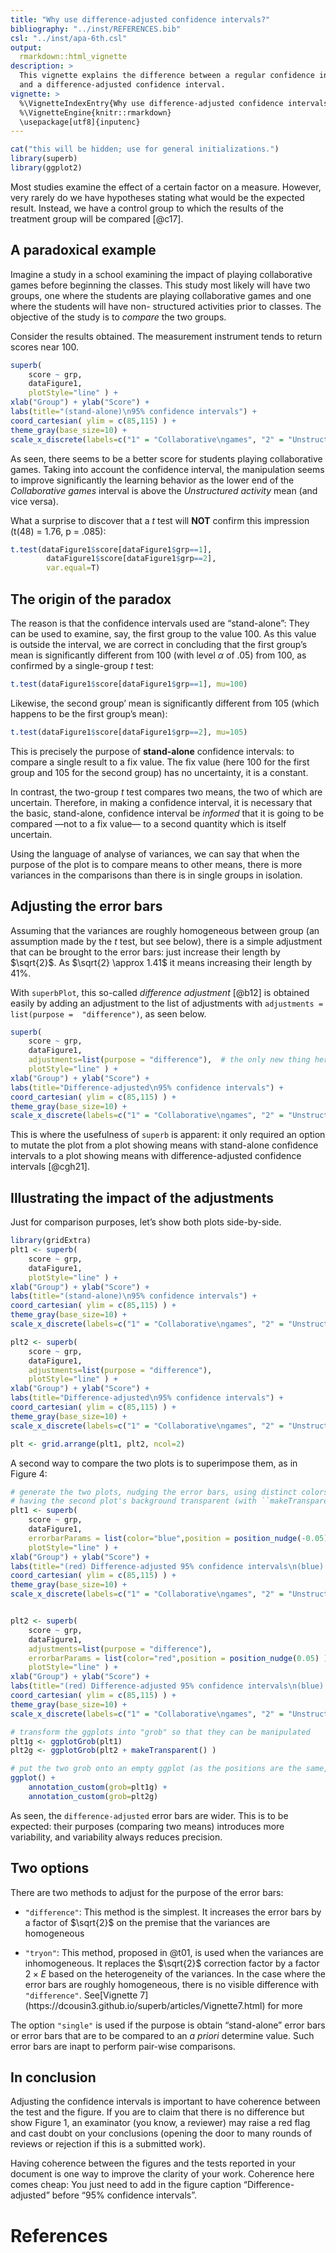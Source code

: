 ```yaml
---
title: "Why use difference-adjusted confidence intervals?"
bibliography: "../inst/REFERENCES.bib"
csl: "../inst/apa-6th.csl"
output: 
  rmarkdown::html_vignette
description: >
  This vignette explains the difference between a regular confidence interval
  and a difference-adjusted confidence interval.
vignette: >
  %\VignetteIndexEntry{Why use difference-adjusted confidence intervals?}
  %\VignetteEngine{knitr::rmarkdown}
  \usepackage[utf8]{inputenc}
---
```



```r
cat("this will be hidden; use for general initializations.")
library(superb)
library(ggplot2)
```

Most studies examine the effect of a certain factor on a measure. However, very rarely 
do we have hypotheses stating what would be the expected result. Instead, we have a 
control group to which the results of the treatment group will be compared [@c17].

## A paradoxical example

Imagine a study in a school examining the impact of playing collaborative games 
before beginning the classes. This study most likely will have two groups, one where
the students are playing collaborative games and one where the students will have non-
structured activities prior to classes. The objective of the study is to
*compare* the two groups.

Consider the results obtained. The measurement instrument tends to return scores
near 100.

```r
superb(
    score ~ grp, 
    dataFigure1, 
    plotStyle="line" ) + 
xlab("Group") + ylab("Score") + 
labs(title="(stand-alone)\n95% confidence intervals") +
coord_cartesian( ylim = c(85,115) ) +
theme_gray(base_size=10) +
scale_x_discrete(labels=c("1" = "Collaborative\ngames", "2" = "Unstructured\nactivity"))
```

As seen, there seems to be a better score for students playing collaborative games. 
Taking into account the confidence interval, the manipulation seems to improve
significantly the learning behavior as the lower end of the *Collaborative games* interval is above the *Unstructured activity* mean (and vice versa).

What a surprise to discover that a *t* test will **NOT** confirm this impression (t(48) = 1.76, p = .085):

```r
t.test(dataFigure1$score[dataFigure1$grp==1], 
        dataFigure1$score[dataFigure1$grp==2],
        var.equal=T)
```

## The origin of the paradox 

The reason is that the confidence intervals used are "stand-alone": They can be used to
examine, say, the first group to the value 100. As this value is outside the interval,
we are correct in concluding that the first group's mean is significantly different
from 100 (with level $\alpha$  of .05) from 100, as confirmed by a 
single-group *t* test:

```r
t.test(dataFigure1$score[dataFigure1$grp==1], mu=100)
```

Likewise, the second group' mean is significantly different from 105 (which happens
to be the first group's mean):

```r
t.test(dataFigure1$score[dataFigure1$grp==2], mu=105)
```

This is precisely the purpose of **stand-alone** confidence intervals: to compare a 
single result to a fix value. The fix value (here 100 for the first group 
and 105 for the second group) has no uncertainty, it is a constant. 

In contrast, the two-group *t* test compares two means, the two of which are
uncertain. Therefore, in making a confidence interval, it is necessary that 
the basic, stand-alone, confidence interval be *informed* that it is going to 
be compared ---not to a fix value--- to a second quantity which is itself 
uncertain.

Using the language of analyse of variances, we can say that when the purpose of the plot
is to compare means to other means, there is more variances in the comparisons than there
is in single groups in isolation.

## Adjusting the error bars

Assuming that the variances are roughly homogeneous between group (an assumption
made by the *t* test, but see below), there is a simple adjustment that can 
be brought to the 
error bars: just increase their length by $\sqrt{2}$. As $\sqrt{2} \approx 1.41$ 
it means increasing their length by 41%.

With ``superbPlot``, this so-called *difference adjustment* [@b12] is obtained easily
by adding an adjustment to the list of adjustments with ``adjustments = list(purpose = 
"difference")``, as seen below.

```r
superb(
    score ~ grp, 
    dataFigure1, 
    adjustments=list(purpose = "difference"),  # the only new thing here
    plotStyle="line" ) + 
xlab("Group") + ylab("Score") + 
labs(title="Difference-adjusted\n95% confidence intervals") +
coord_cartesian( ylim = c(85,115) ) + 
theme_gray(base_size=10) +
scale_x_discrete(labels=c("1" = "Collaborative\ngames", "2" = "Unstructured\nactivity"))
```

This is where the usefulness of ``superb`` is apparent: it only required an 
option to mutate the plot from a plot showing means with stand-alone confidence
intervals to a plot showing means with difference-adjusted confidence intervals [@cgh21].

## Illustrating the impact of the adjustments

Just for comparison purposes, let's show both plots side-by-side.

```r
library(gridExtra)
plt1 <- superb(
    score ~ grp, 
    dataFigure1, 
    plotStyle="line" ) + 
xlab("Group") + ylab("Score") + 
labs(title="(stand-alone)\n95% confidence intervals") +
coord_cartesian( ylim = c(85,115) ) +
theme_gray(base_size=10) +
scale_x_discrete(labels=c("1" = "Collaborative\ngames", "2" = "Unstructured\nactivity")) 

plt2 <- superb(
    score ~ grp, 
    dataFigure1, 
    adjustments=list(purpose = "difference"), 
    plotStyle="line" ) + 
xlab("Group") + ylab("Score") + 
labs(title="Difference-adjusted\n95% confidence intervals") +
coord_cartesian( ylim = c(85,115) ) + 
theme_gray(base_size=10) +
scale_x_discrete(labels=c("1" = "Collaborative\ngames", "2" = "Unstructured\nactivity")) 

plt <- grid.arrange(plt1, plt2, ncol=2)
```

A second way to compare the two plots is to superimpose them, as in Figure 4:

```r
# generate the two plots, nudging the error bars, using distinct colors, and 
# having the second plot's background transparent (with ``makeTransparent()`` )
plt1 <- superb(
    score ~ grp,
    dataFigure1, 
    errorbarParams = list(color="blue",position = position_nudge(-0.05) ),
    plotStyle="line" ) + 
xlab("Group") + ylab("Score") + 
labs(title="(red) Difference-adjusted 95% confidence intervals\n(blue) (stand-alone) 95% confidence intervals") +
coord_cartesian( ylim = c(85,115) ) +
theme_gray(base_size=10) +
scale_x_discrete(labels=c("1" = "Collaborative\ngames", "2" = "Unstructured\nactivity")) 


plt2 <- superb(
    score ~ grp,
    dataFigure1, 
    adjustments=list(purpose = "difference"), 
    errorbarParams = list(color="red",position = position_nudge(0.05) ),
    plotStyle="line" ) + 
xlab("Group") + ylab("Score") + 
labs(title="(red) Difference-adjusted 95% confidence intervals\n(blue) (stand-alone) 95% confidence intervals") +
coord_cartesian( ylim = c(85,115) ) + 
theme_gray(base_size=10) +
scale_x_discrete(labels=c("1" = "Collaborative\ngames", "2" = "Unstructured\nactivity"))

# transform the ggplots into "grob" so that they can be manipulated
plt1g <- ggplotGrob(plt1)
plt2g <- ggplotGrob(plt2 + makeTransparent() )

# put the two grob onto an empty ggplot (as the positions are the same, they will be overlayed)
ggplot() + 
    annotation_custom(grob=plt1g) + 
    annotation_custom(grob=plt2g)
```

As seen, the ``difference-adjusted`` error bars are wider. This is to be
expected: their purposes (comparing two means) introduces more variability,
and variability always reduces precision. 

## Two options

There are two methods to adjust for the purpose of the error bars:

* ``"difference"``: This method is the simplest. It increases the 
error bars by a factor of $\sqrt{2}$ on the premise that the variances
are homogeneous

* ``"tryon"``: This method, proposed in @t01, is used when the variances
are inhomogeneous. It replaces the $\sqrt{2}$ correction factor by a 
factor $2 \times E$ based on the heterogeneity of the variances. In the
case where the error bars are roughly homogeneous, there is no visible 
difference with ``"difference"``. See[Vignette  7]
(https://dcousin3.github.io/superb/articles/Vignette7.html) for more

The option ``"single"`` is used if the purpose is obtain "stand-alone" 
error bars or error bars that are to be compared to an *a priori* 
determine value. Such error bars are inapt to perform pair-wise 
comparisons.


## In conclusion

Adjusting the confidence intervals is important to have coherence between the test 
and the figure. If you are to claim that there is no difference but show Figure 1,
an examinator (you know, a reviewer) may raise a red flag and cast doubt on your
conclusions (opening the door to many rounds of reviews or rejection if this is a 
submitted work). 

Having coherence between the figures and the tests reported in your document is one
way to improve the clarity of your work. Coherence here comes cheap: You just need 
to add in the figure caption "Difference-adjusted" before "95% confidence intervals".


# References

